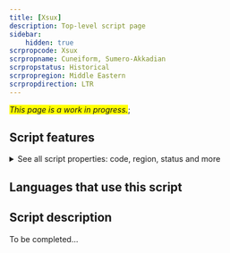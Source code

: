 ```yaml
---
title: [Xsux]
description: Top-level script page
sidebar:
    hidden: true
scrpropcode: Xsux
scrpropname: Cuneiform, Sumero-Akkadian
scrpropstatus: Historical
scrpropregion: Middle Eastern
scrpropdirection: LTR
---
```


<span style='background-color:yellow'>_This page is a work in progress._</span>;


## Script features

<details>
<summary> See all script properties: code, region, status and more</summary>
<ScriptInfo />
</details>

## Languages that use this script

<WsList script='Xsux' wsMax='5' />

## Script description

To be completed...


